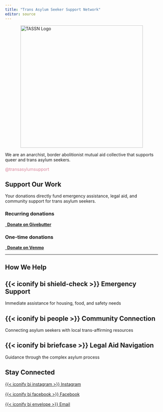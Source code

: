```yaml
---
title: "Trans Asylum Seeker Support Network"
editor: source
---
```


```{=html}
<div class="hero-section">
<img src="imgs/tassn-logo.png" alt="TASSN Logo" style="width: 403px; max-width: 100%; margin: 0rem auto 0 auto !important; padding: 0 !important; display: block;"/>
<p class="lead">
We are an anarchist, border abolitionist mutual aid collective that supports queer and trans asylum seekers.
</p>
<p class="lead" style="color: #D8849A;">
@transasylumsupport
</p>
</div>
```

## **Support Our Work**

Your donations directly fund emergency assistance, legal aid, and community support for trans asylum seekers.

::::::: donation-cards
:::: donation-card
### Recurring donations

::: button-center
[<i class="fas fa-gift"></i> **Donate on Givebutter**](https://givebutter.com/tassnxsupport){.btn .btn-primary}
:::
::::

:::: donation-card
### One-time donations

::: button-center
[<i class="fa-solid fa-hand-holding-dollar"></i> **Donate on Venmo**](https://venmo.com/u/transasylumsupport){.btn .btn-primary}
:::
::::
:::::::

------------------------------------------------------------------------

## **How We Help**

::: {.callout-note icon="false"}
## {{< iconify bi shield-check >}} **Emergency Support**

Immediate assistance for housing, food, and safety needs
:::

::: {.callout-note icon="false"}
## {{< iconify bi people >}} **Community Connection**

Connecting asylum seekers with local trans-affirming resources
:::

::: {.callout-note icon="false"}
## {{< iconify bi briefcase >}} **Legal Aid Navigation**

Guidance through the complex asylum process
:::

## **Stay Connected**

::::: social-links
[{{< iconify bi instagram >}} Instagram](https://www.instagram.com/transasylumsupport/){.social-link}

::: {style="margin: 1rem 0;"}
:::

[{{< iconify bi facebook >}} Facebook](https://www.facebook.com/transasylumsupport){.social-link}

::: {style="margin: 1rem 0;"}
:::

[{{< iconify bi envelope >}} Email](mailto:TASSN@proton.me){.social-link}
:::::
